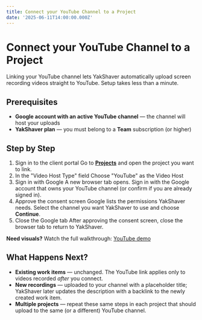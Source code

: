 ```yaml
---
title: Connect your YouTube Channel to a Project
date: '2025-06-11T14:00:00.000Z'
---
```


# Connect your YouTube Channel to a Project

Linking your YouTube channel lets YakShaver automatically upload screen recording videos straight to YouTube. Setup takes less than a minute.

## Prerequisites

* **Google account with an active YouTube channel** — the channel will host your uploads
* **YakShaver plan** — you must belong to a **Team** subscription (or higher)

## Step by Step

1. Sign in to the client portal
   Go to **[Projects](https://portal.yakshaver.ai/settings/projects)** and open the project you want to link.
2. In the "Video Host Type" field
   Choose "YouTube" as the Video Host
3. Sign in with Google
   A new browser tab opens. Sign in with the Google account that owns your YouTube channel (or confirm if you are already signed in).
4. Approve the consent screen
   Google lists the permissions YakShaver needs. Select the channel you want YakShaver to use and choose **Continue**.
5. Close the Google tab
   After approving the consent screen, close the browser tab to return to YakShaver.

**Need visuals?** Watch the full walkthrough: [YouTube demo](https://youtu.be/M7S5tnAKAOw)

## What Happens Next?

* **Existing work items** — unchanged. The YouTube link applies only to videos recorded *after* you connect.
* **New recordings** — uploaded to your channel with a placeholder title; YakShaver later updates the description with a backlink to the newly created work item.
* **Multiple projects** — repeat these same steps in each project that should upload to the same (or a different) YouTube channel.
